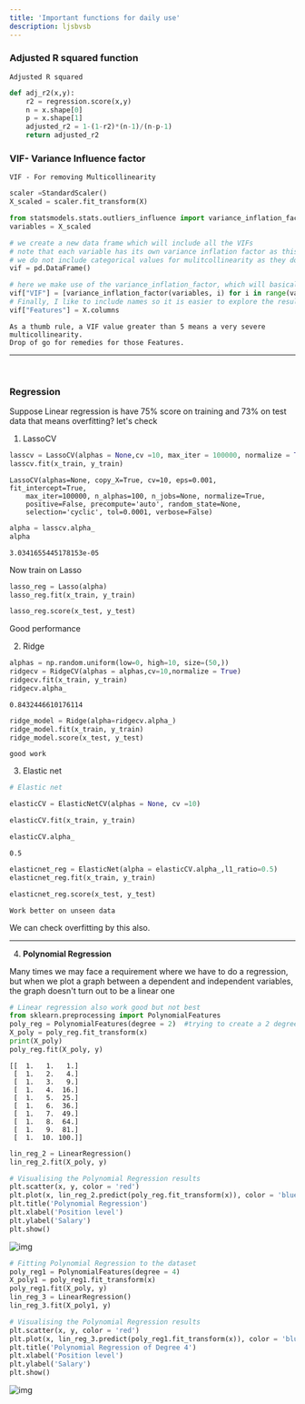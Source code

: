 ```yaml
---
title: 'Important functions for daily use'
description: ljsbvsb
---
```


### Adjusted R squared function
```
Adjusted R squared
```
```python
def adj_r2(x,y):
    r2 = regression.score(x,y)
    n = x.shape[0]
    p = x.shape[1]
    adjusted_r2 = 1-(1-r2)*(n-1)/(n-p-1)
    return adjusted_r2
```

### VIF- Variance Influence factor
```
VIF - For removing Multicollinearity
```
```python
scaler =StandardScaler()
X_scaled = scaler.fit_transform(X)

from statsmodels.stats.outliers_influence import variance_inflation_factor
variables = X_scaled

# we create a new data frame which will include all the VIFs
# note that each variable has its own variance inflation factor as this measure is variable specific (not model specific)
# we do not include categorical values for mulitcollinearity as they do not provide much information as numerical ones do
vif = pd.DataFrame()

# here we make use of the variance_inflation_factor, which will basically output the respective VIFs 
vif["VIF"] = [variance_inflation_factor(variables, i) for i in range(variables.shape[1])]
# Finally, I like to include names so it is easier to explore the result
vif["Features"] = X.columns
```

```
As a thumb rule, a VIF value greater than 5 means a very severe multicollinearity. 
Drop of go for remedies for those Features.
```

---


<br />

### Regression

Suppose Linear regression is have 75% score on training and 73% on test data that means overfitting? let's check

1. LassoCV
```python
lasscv = LassoCV(alphas = None,cv =10, max_iter = 100000, normalize = True)
lasscv.fit(x_train, y_train)
```
```
LassoCV(alphas=None, copy_X=True, cv=10, eps=0.001, fit_intercept=True,
    max_iter=100000, n_alphas=100, n_jobs=None, normalize=True,
    positive=False, precompute='auto', random_state=None,
    selection='cyclic', tol=0.0001, verbose=False)
```
```python
alpha = lasscv.alpha_
alpha
```
```
3.0341655445178153e-05
```
Now train on Lasso

```python
lasso_reg = Lasso(alpha)
lasso_reg.fit(x_train, y_train)
```
```python
lasso_reg.score(x_test, y_test)
```

Good performance


2. Ridge

```python
alphas = np.random.uniform(low=0, high=10, size=(50,))
ridgecv = RidgeCV(alphas = alphas,cv=10,normalize = True)
ridgecv.fit(x_train, y_train)
ridgecv.alpha_
```
```
0.8432446610176114
```

```python
ridge_model = Ridge(alpha=ridgecv.alpha_)
ridge_model.fit(x_train, y_train)
ridge_model.score(x_test, y_test)
```
```
good work
```

3. Elastic net 

```python
# Elastic net

elasticCV = ElasticNetCV(alphas = None, cv =10)

elasticCV.fit(x_train, y_train)

elasticCV.alpha_
```
```
0.5
```
```python
elasticnet_reg = ElasticNet(alpha = elasticCV.alpha_,l1_ratio=0.5)
elasticnet_reg.fit(x_train, y_train)
```
```python
elasticnet_reg.score(x_test, y_test)
```
```
Work better on unseen data
```

We can check overfitting by this also.

---

4. **Polynomial Regression**

Many times we may face a requirement where we have to do a regression, but when we plot a graph between a dependent and independent variables, the graph doesn't turn out to be a linear one

```python
# Linear regression also work good but not best
from sklearn.preprocessing import PolynomialFeatures
poly_reg = PolynomialFeatures(degree = 2)  #trying to create a 2 degree polynomial equation. It simply squares the x as shown in the output
X_poly = poly_reg.fit_transform(x)
print(X_poly)
poly_reg.fit(X_poly, y)
```
```
[[  1.   1.   1.]
 [  1.   2.   4.]
 [  1.   3.   9.]
 [  1.   4.  16.]
 [  1.   5.  25.]
 [  1.   6.  36.]
 [  1.   7.  49.]
 [  1.   8.  64.]
 [  1.   9.  81.]
 [  1.  10. 100.]]
```
```python
lin_reg_2 = LinearRegression()
lin_reg_2.fit(X_poly, y)
```
```python
# Visualising the Polynomial Regression results
plt.scatter(x, y, color = 'red')
plt.plot(x, lin_reg_2.predict(poly_reg.fit_transform(x)), color = 'blue')
plt.title('Polynomial Regression')
plt.xlabel('Position level')
plt.ylabel('Salary')
plt.show()
```
![img](https://i.imgur.com/mpFhLVy.png)

```python
# Fitting Polynomial Regression to the dataset
poly_reg1 = PolynomialFeatures(degree = 4)
X_poly1 = poly_reg1.fit_transform(x)
poly_reg1.fit(X_poly, y)
lin_reg_3 = LinearRegression()
lin_reg_3.fit(X_poly1, y)
```

```python
# Visualising the Polynomial Regression results
plt.scatter(x, y, color = 'red')
plt.plot(x, lin_reg_3.predict(poly_reg1.fit_transform(x)), color = 'blue')
plt.title('Polynomial Regression of Degree 4')
plt.xlabel('Position level')
plt.ylabel('Salary')
plt.show()
```
![img](https://i.imgur.com/HoFBLLZ.png)